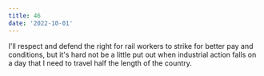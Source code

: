 ```yaml
---
title: 46
date: '2022-10-01'
---
```


I'll respect and defend the right for rail workers to strike for better pay and conditions, but it's hard not be a little put out when industrial action falls on a day that I need to travel half the length of the country.
